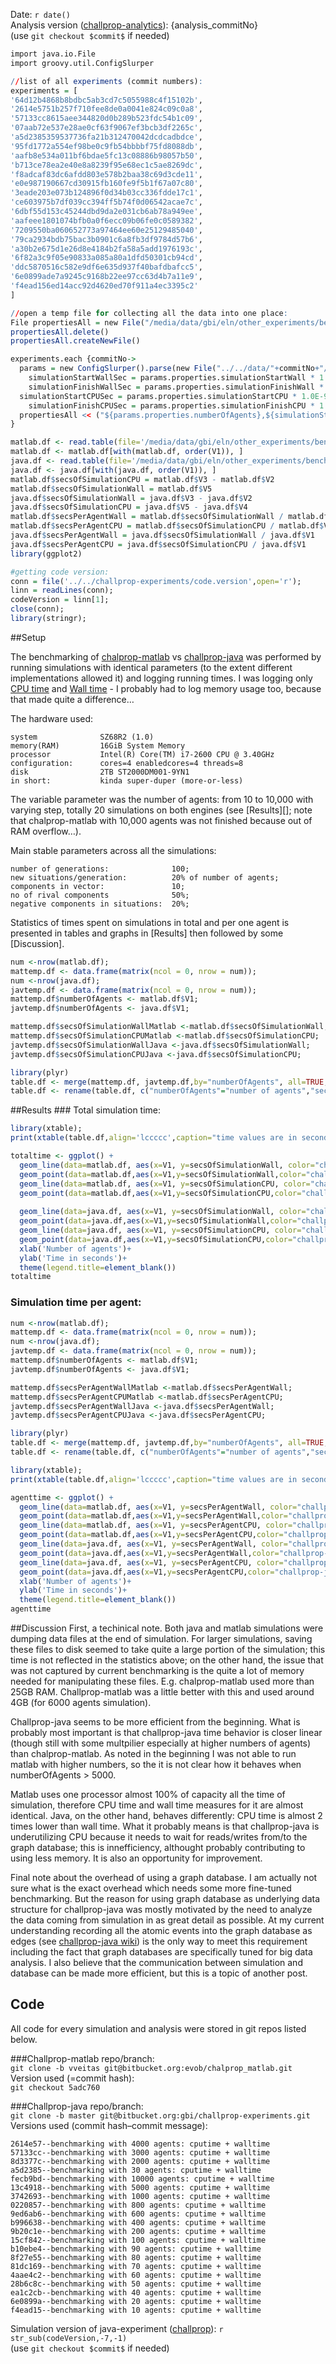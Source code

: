 Date: `r date()` <br/>
Analysis version ([challprop-analytics](https://bitbucket.org/gbi/challprop-analytics)): {analysis_commitNo} <br/>
(use `git checkout $commit$` if needed) 

```r
import java.io.File
import groovy.util.ConfigSlurper

//list of all experiments (commit numbers):
experiments = [
'64d12b4868b8bdbc5ab3cd7c5055988c4f15102b',
'2614e5751b257f710fee8de0a0041e824c09c0a8',
'57133cc8615aee344820d0b289b523fdc54b1c09',
'07aab72e537e28ae0cf63f9067ef3bcb3df2265c',
'a5d2385359537736fa21b312470042dcdcadbdce',
'95fd1772a554ef98be0c9fb54bbbbf75fd8088db',
'aafb8e534a011bf6bdae5fc13c08886b98057b50',
'b713ce78ea2e40e8a8239f95e68ec1c5ae8269dc',
'f8adcaf83dc6afdd803e578b2baa38c69d3cde11',
'e0e987190667cd30915fb160fe9f5b1f67a07c80',
'3eade203e073b124896f0d34b03cc336fdde17c1',
'ce603975b7df039cc394ff5b74f0d06542acae7c',
'6dbf55d153c45244dbd9da2e031cb6ab78a949ee',
'aafeee1801074bfb0a0f6ecc09b06fe0c0589382',
'7209550ba060652773a97464ee60e25129485040',
'79ca2934bdb75bac3b0901c6a8fb3df9784d57b6',
'a30b2e675d1e26d8e4184b2fa58a5add1976193c',
'6f82a3c9f05e90833a085a80a1dfd50301cb94cd',
'ddc5870516c582e9df6e635d937f40bafdbafcc5',
'6e0899ade7a9245c9168b22ee97cc63d4b7a11e9',
'f4ead156ed14acc92d4620ed70f911a4ec3395c2'
]

//open a temp file for collecting all the data into one place:
File propertiesAll = new File("/media/data/gbi/eln/other_experiments/benchmarking/challprop-java.txt")
propertiesAll.delete()
propertiesAll.createNewFile()

experiments.each {commitNo->
  params = new ConfigSlurper().parse(new File("../../data/"+commitNo+"/parameters.conf").toURL())
	simulationStartWallSec = params.properties.simulationStartWall * 1.0E-9
	simulationFinishWallSec = params.properties.simulationFinishWall * 1.0E-9
  simulationStartCPUSec = params.properties.simulationStartCPU * 1.0E-9
	simulationFinishCPUSec = params.properties.simulationFinishCPU * 1.0E-9
  propertiesAll << ("${params.properties.numberOfAgents},${simulationStartWallSec},${simulationFinishWallSec},${simulationStartCPUSec},${simulationFinishCPUSec}\n")
}
```

```r
matlab.df <- read.table(file='/media/data/gbi/eln/other_experiments/benchmarking/matlab/times.txt',header=F,sep=',')
matlab.df <- matlab.df[with(matlab.df, order(V1)), ]
java.df <- read.table(file='/media/data/gbi/eln/other_experiments/benchmarking/challprop-java.txt',header=F,sep=',')
java.df <- java.df[with(java.df, order(V1)), ]
matlab.df$secsOfSimulationCPU = matlab.df$V3 - matlab.df$V2
matlab.df$secsOfSimulationWall = matlab.df$V5
java.df$secsOfSimulationWall = java.df$V3 - java.df$V2
java.df$secsOfSimulationCPU = java.df$V5 - java.df$V4
matlab.df$secsPerAgentWall = matlab.df$secsOfSimulationWall / matlab.df$V1
matlab.df$secsPerAgentCPU = matlab.df$secsOfSimulationCPU / matlab.df$V1
java.df$secsPerAgentWall = java.df$secsOfSimulationWall / java.df$V1
java.df$secsPerAgentCPU = java.df$secsOfSimulationCPU / java.df$V1
library(ggplot2)

#getting code version:
conn = file('../../challprop-experiments/code.version',open='r');
linn = readLines(conn);
codeVersion = linn[1];
close(conn);
library(stringr);
```
##Setup

The benchmarking of [chalprop-matlab](https://bitbucket.org/evob/chalprop_matlab) vs [challprop-java](https://bitbucket.org/gbi/challprop/wiki/Home) was performed by running simulations with identical parameters (to the extent different implementations allowed it) and logging running times. I was logging only [CPU time](http://en.wikipedia.org/wiki/CPU_time) and [Wall time](http://en.wikipedia.org/wiki/Wall-clock_time) - I probably had to log memory usage too, because that made quite a difference...

The hardware used:
```
system              SZ68R2 (1.0)
memory(RAM)         16GiB System Memory
processor           Intel(R) Core(TM) i7-2600 CPU @ 3.40GHz
configuration:      cores=4 enabledcores=4 threads=8
disk                2TB ST2000DM001-9YN1
in short:           kinda super-duper (more-or-less)
```

The variable parameter was the number of agents: from 10 to 10,000 with varying step, totally 20 simulations on both engines (see [Results][]; note that chalprop-matlab with 10,000 agents was not finished because out of RAM overflow...).

Main stable parameters across all the simulations:
```
number of generations:              100;
new situations/generation:          20% of number of agents;
components in vector:               10;
no of rival components              50%;
negative components in situations:  20%;
```

Statistics of times spent on simulations in total and per one agent is presented in tables and graphs in [Results] then followed by some [Discussion].

```r
num <-nrow(matlab.df);
mattemp.df <- data.frame(matrix(ncol = 0, nrow = num));
num <-nrow(java.df);
javtemp.df <- data.frame(matrix(ncol = 0, nrow = num));
mattemp.df$numberOfAgents <- matlab.df$V1;
javtemp.df$numberOfAgents <- java.df$V1;

mattemp.df$secsOfSimulationWallMatlab <-matlab.df$secsOfSimulationWall;
mattemp.df$secsOfSimulationCPUMatlab <-matlab.df$secsOfSimulationCPU;
javtemp.df$secsOfSimulationWallJava <-java.df$secsOfSimulationWall;
javtemp.df$secsOfSimulationCPUJava <-java.df$secsOfSimulationCPU;

library(plyr)
table.df <- merge(mattemp.df, javtemp.df,by="numberOfAgents", all=TRUE,sort=T);
table.df <- rename(table.df, c("numberOfAgents"="number of agents","secsOfSimulationWallMatlab"="wall time - matlab","secsOfSimulationCPUMatlab"="cpu time - matlab", "secsOfSimulationWallJava"="wall time - java", "secsOfSimulationCPUJava"="cpu time - java"));

```
##Results
### Total simulation time:
```r
library(xtable);
print(xtable(table.df,align='lccccc',caption="time values are in seconds"),type='html',include.rownames=FALSE, NA.string="n.a.");
```

```r

totaltime <- ggplot() +
  geom_line(data=matlab.df, aes(x=V1, y=secsOfSimulationWall, color="challprop-matlab wall time")) +
  geom_point(data=matlab.df,aes(x=V1,y=secsOfSimulationWall,color="challprop-matlab wall time"),size=2,style=0)+
  geom_line(data=matlab.df, aes(x=V1, y=secsOfSimulationCPU, color="challprop-matlab CPU time")) +
  geom_point(data=matlab.df,aes(x=V1,y=secsOfSimulationCPU,color="challprop-matlab CPU time"),size=2,style=1)+
  
  geom_line(data=java.df, aes(x=V1, y=secsOfSimulationWall, color="challprop-java wall time")) +
  geom_point(data=java.df,aes(x=V1,y=secsOfSimulationWall,color="challprop-java wall time"),size=2,style=2)+
  geom_line(data=java.df, aes(x=V1, y=secsOfSimulationCPU, color="challprop-java CPU time")) +
  geom_point(data=java.df,aes(x=V1,y=secsOfSimulationCPU,color="challprop-java CPU time"),size=2,style=3)+
  xlab('Number of agents')+
  ylab('Time in seconds')+
  theme(legend.title=element_blank())
totaltime
```

### Simulation time per agent:

```r
num <-nrow(matlab.df);
mattemp.df <- data.frame(matrix(ncol = 0, nrow = num));
num <-nrow(java.df);
javtemp.df <- data.frame(matrix(ncol = 0, nrow = num));
mattemp.df$numberOfAgents <- matlab.df$V1;
javtemp.df$numberOfAgents <- java.df$V1;

mattemp.df$secsPerAgentWallMatlab <-matlab.df$secsPerAgentWall;
mattemp.df$secsPerAgentCPUMatlab <-matlab.df$secsPerAgentCPU;
javtemp.df$secsPerAgentWallJava <-java.df$secsPerAgentWall;
javtemp.df$secsPerAgentCPUJava <-java.df$secsPerAgentCPU;

library(plyr)
table.df <- merge(mattemp.df, javtemp.df,by="numberOfAgents", all=TRUE,sort=T);
table.df <- rename(table.df, c("numberOfAgents"="number of agents","secsPerAgentWallMatlab"="wall time - matlab","secsPerAgentCPUMatlab"="cpu time - matlab", "secsPerAgentWallJava"="wall time - java", "secsPerAgentCPUJava"="cpu time - java"));
```

```r
library(xtable);
print(xtable(table.df,align='lccccc',caption="time values are in seconds"),type='html',include.rownames=FALSE, NA.string="n.a.");
```

```r
agenttime <- ggplot() +
  geom_line(data=matlab.df, aes(x=V1, y=secsPerAgentWall, color="challprop-matlab wall time")) +
  geom_point(data=matlab.df,aes(x=V1,y=secsPerAgentWall,color="challprop-matlab wall time"),size=2,style=0)+
  geom_line(data=matlab.df, aes(x=V1, y=secsPerAgentCPU, color="challprop-matlab CPU time")) +
  geom_point(data=matlab.df,aes(x=V1,y=secsPerAgentCPU,color="challprop-matlab CPU time"),size=2,style=1)+
  geom_line(data=java.df, aes(x=V1, y=secsPerAgentWall, color="challprop-java wall time")) +
  geom_point(data=java.df,aes(x=V1,y=secsPerAgentWall,color="challprop-java wall time"),size=2,style=2)+
  geom_line(data=java.df, aes(x=V1, y=secsPerAgentCPU, color="challprop-java CPU time")) +
  geom_point(data=java.df,aes(x=V1,y=secsPerAgentCPU,color="challprop-java CPU time"),size=2,style=3)+
  xlab('Number of agents')+
  ylab('Time in seconds')+
  theme(legend.title=element_blank())
agenttime
```

##Discussion
First, a techinical note. Both java and matlab simulations were dumping data files at the end of simulation. For larger simulations, saving these files to disk seemed to take quite a large portion of the simulation; this time is not reflected in the statistics above; on the other hand, the issue that was not captured by current benchmarking is the quite a lot of memory needed for manipulating these files. E.g. chalprop-matlab used more than 25GB RAM. Challprop-matlab was a little better with this and used around 4GB (for 6000 agents simulation).

Challprop-java seems to be more efficient from the beginning. What is probably most important is that challprop-java time behavior is closer linear (though still with some multpilier especially at higher numbers of agents) than chalprop-matlab. As noted in the beginning I was not able to run matlab with higher numbers, so the it is not clear how it behaves when numberOfAgents > 5000.

Matlab uses one processor almost 100% of capacity all the time of simulation, therefore CPU time and wall time measures for it are almost identical. Java, on the other hand, behaves differently: CPU time is almost 2 times lower than wall time. What it probably means is that challprop-java is underutilizing CPU because it needs to wait for reads/writes from/to the graph database; this is innefficiency, althought probably contributing to using less memory. It is also an opportunity for improvement.

Final note about the overhead of using a graph database. I am actually not sure what is the exact overhead which needs some more fine-tuned benchmarking. But the reason for using graph database as underlying data structure for challprop-java was mostly motivated by the need to analyze the data coming from simulation in as great detail as possible. At my current understanding recording all the atomic events into the graph database as edges (see [challprop-java wiki](https://bitbucket.org/gbi/challprop/wiki/Home)) is the only way to meet this requirement including the fact that graph databases are specifically tuned for big data analysis. I also believe that the communication between simulation and database can be made more efficient, but this is a topic of another post.

## Code
All code for every simulation and analysis were stored in git repos listed below.

###Challprop-matlab
repo/branch:</br>
`git clone -b vveitas git@bitbucket.org:evob/chalprop_matlab.git`</br>
Version used (=commit hash):</br>
`git checkout 5adc760`</br>

###Challprop-java
repo/branch:</br>
`git clone -b master git@bitbucket.org:gbi/challprop-experiments.git`</br>
Versions used (commit hash--commit message):</br>
```
2614e57--benchmarking with 4000 agents: cputime + walltime
57133cc--benchmarking with 3000 agents: cputime + walltime
8d3377c--benchmarking with 2000 agents: cputime + walltime
a5d2385--benchmarking with 30 agents: cputime + walltime
fecb9bd--benchmarking with 10000 agents: cputime + walltime
13c4918--benchmarking with 5000 agents: cputime + walltime
3742693--benchmarking with 1000 agents: cputime + walltime
0220857--benchmarking with 800 agents: cputime + walltime
9ed6ab6--benchmarking with 600 agents: cputime + walltime
b996638--benchmarking with 400 agents: cputime + walltime
9b20c1e--benchmarking with 200 agents: cputime + walltime
15cf842--benchmarking with 100 agents: cputime + walltime
b10ebe4--benchmarking with 90 agents: cputime + walltime
8f27e55--benchmarking with 80 agents: cputime + walltime
81dc169--benchmarking with 70 agents: cputime + walltime
4aae4c2--benchmarking with 60 agents: cputime + walltime
28b6c8c--benchmarking with 50 agents: cputime + walltime
ea1c2cb--benchmarking with 40 agents: cputime + walltime
6e0899a--benchmarking with 20 agents: cputime + walltime
f4ead15--benchmarking with 10 agents: cputime + walltime
```
Simulation version of java-experiment ([challprop](https://bitbucket.org/gbi/challprop)): `r str_sub(codeVersion,-7,-1)` <br/>
(use `git checkout $commit$` if needed) 
